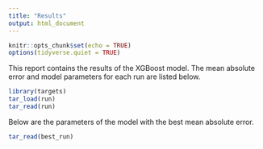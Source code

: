 ```yaml
---
title: "Results"
output: html_document
---
```


```r
knitr::opts_chunk$set(echo = TRUE)
options(tidyverse.quiet = TRUE)
```

This report contains the results of the XGBoost model. The mean absolute error and model parameters for each run are listed below.

```r
library(targets)
tar_load(run)
tar_read(run)
```

Below are the parameters of the model with the best mean absolute error.

```r
tar_read(best_run)
```